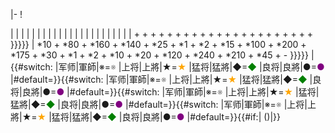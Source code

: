 <includeonly>|-
! <p id="con-{{{realun|}}}"></p>[[#{{{username}}}|{{{username}}}]]
| {{{大|}}}
| {{{1|}}}
| {{{2|}}}
| {{{3|}}}
| {{{4|}}}
| {{{中|}}}
| {{{5|}}}
| {{{6|}}}
| {{{7|}}}
| {{{8|}}}
| {{{9|}}}
| {{{10|}}}
| {{{小|}}}
| {{{11|}}}
| {{{12|}}}
| {{{13|}}}
| {{{14|}}}
| {{{15|}}}
| {{{16|}}}
| {{{17|}}}
| {{{18|}}}
| {{{19|}}}
| {{{total|{{#expr: {{{大|0}}} + {{{1|0}}} + {{{2|0}}} + {{{3|0}}} + {{{4|0}}} + {{{中|0}}} + {{{5|0}}} + {{{6|0}}} + {{{7|0}}} + {{{8|0}}} + {{{9|0}}} + {{{小|0}}} + {{{10|0}}} + {{{小|0}}} + {{{11|0}}} + {{{12|0}}} + {{{13|0}}} + {{{14|0}}} + {{{15|0}}} + {{{16|0}}} + {{{17|0}}} + {{{18|0}}} + {{{19|0}}} }}}}}
| {{{result|{{#expr: {{{大|0}}}*10 + {{{1|0}}}*80 + {{{2|0}}}*160 + {{{3|0}}}*140 + {{{4|0}}}*25 + {{{中|0}}}*1 + {{{5|0}}}*2 + {{{6|0}}}*15 + {{{7|0}}}*100 + {{{8|0}}}*200 + {{{9|0}}}*175 + {{{10|0}}}*30 + {{{小|0}}}*1 + {{{11|0}}}*2 + {{{12|0}}}*10 + {{{13|0}}}*20 + {{{14|0}}}*120 + {{{15|0}}}*240 + {{{16|0}}}*210 + {{{17|0}}}*45 + {{{18|0}}} - {{{19|0}}} }}}}}
| {{#switch:{{{prize|}}}
|军师|軍師|※=<span style="color: #888888;">※</span>
|上将|上將|★=<span style="color: Orange;">★</span>
|猛将|猛將|◆=<span style="color: Green;">◆</span>
|良将|良將|●=<span style="color: Purple;">●</span>
|#default=}}{{#switch:{{{prize2|}}}
|军师|軍師|※=<span style="color: #888888;">※</span>
|上将|上將|★=<span style="color: Orange;">★</span>
|猛将|猛將|◆=<span style="color: Green;">◆</span>
|良将|良將|●=<span style="color: Purple;">●</span>
|#default=}}{{#switch:{{{prize3|}}}
|军师|軍師|※=<span style="color: #888888;">※</span>
|上将|上將|★=<span style="color: Orange;">★</span>
|猛将|猛將|◆=<span style="color: Green;">◆</span>
|良将|良將|●=<span style="color: Purple;">●</span>
|#default=}}{{#switch:{{{prize4|}}}
|军师|軍師|※=<span style="color: #888888;">※</span>
|上将|上將|★=<span style="color: Orange;">★</span>
|猛将|猛將|◆=<span style="color: Green;">◆</span>
|良将|良將|●=<span style="color: Purple;">●</span>
|#default=}}{{#if:{{{join|}}}| ({{{join}}})|}}
</includeonly><noinclude>{{documentation}}</noinclude>